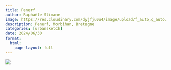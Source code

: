 ```yaml
---
title: Penerf
author: Raphaële Slimane
image: https://res.cloudinary.com/dyjfju0u4/image/upload/f_auto,q_auto/v1757411667/morbihan_fmwwdp.png
description: Penerf, Morbihan, Bretagne
categories: [urbansketch]
date: 2024/06/30
format:
  html:
    page-layout: full
---
```


![](https://res.cloudinary.com/dyjfju0u4/image/upload/f_auto,q_auto/v1757411667/morbihan_fmwwdp.png)

